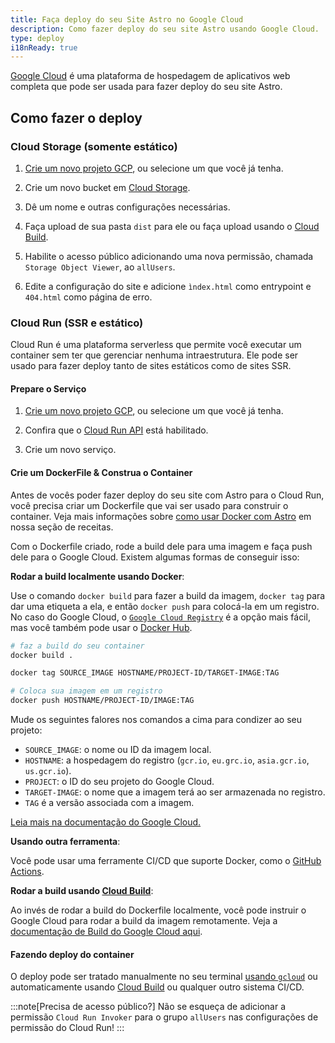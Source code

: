 ```yaml
---
title: Faça deploy do seu Site Astro no Google Cloud
description: Como fazer deploy do seu site Astro usando Google Cloud.
type: deploy
i18nReady: true
---
```


[Google Cloud](https://cloud.google.com/) é uma plataforma de hospedagem de aplicativos web completa que pode ser usada para fazer deploy do seu site Astro.

## Como fazer o deploy

### Cloud Storage (somente estático)

1. [Crie um novo projeto GCP](https://console.cloud.google.com/projectcreate), ou selecione um que você já tenha.

2. Crie um novo bucket em [Cloud Storage](https://cloud.google.com/storage).

3. Dê um nome e outras configurações necessárias.

4. Faça upload de sua pasta `dist` para ele ou faça upload usando o [Cloud Build](https://cloud.google.com/build).

5. Habilite o acesso público adicionando uma nova permissão, chamada `Storage Object Viewer`, ao `allUsers`.

6. Edite a configuração do site e adicione `ìndex.html` como entrypoint e `404.html` como página de erro.

### Cloud Run (SSR e estático)

Cloud Run é uma plataforma serverless que permite você executar um container sem ter que gerenciar nenhuma intraestrutura. Ele pode ser usado para fazer deploy tanto de sites estáticos como de sites SSR.

#### Prepare o Serviço

1. [Crie um novo projeto GCP](https://console.cloud.google.com/projectcreate), ou selecione um que você já tenha.

2. Confira que o [Cloud Run API](https://console.cloud.google.com/apis/library/run.googleapis.com) está habilitado.

3. Crie um novo serviço.


#### Crie um DockerFile & Construa o Container

Antes de vocês poder fazer deploy do seu site com Astro para o Cloud Run, você precisa criar um Dockerfile que vai ser usado para construir o container. Veja mais informações sobre [como usar Docker com Astro](/pt-br/recipes/docker/#creating-a-dockerfile) em nossa seção de receitas.

Com o Dockerfile criado, rode a build dele para uma imagem e faça push dele para o Google Cloud. Existem algumas formas de conseguir isso:

**Rodar a build localmente usando Docker**:

Use o comando `docker build` para fazer a build da imagem, `docker tag` para dar uma etiqueta a ela, e então `docker push` para colocá-la em um registro. No caso do Google Cloud, o [`Google Cloud Registry`](https://cloud.google.com/container-registry/docs/pushing-and-pulling#add-registry) é a opção mais fácil, mas você também pode usar o [Docker Hub](https://hub.docker.com/).

```bash
# faz a build do seu container
docker build .

docker tag SOURCE_IMAGE HOSTNAME/PROJECT-ID/TARGET-IMAGE:TAG

# Coloca sua imagem em um registro
docker push HOSTNAME/PROJECT-ID/IMAGE:TAG
```

Mude os seguintes falores nos comandos a cima para condizer ao seu projeto:

- `SOURCE_IMAGE`: o nome ou ID da imagem local.
- `HOSTNAME`: a hospedagem do registro (`gcr.io`, `eu.grc.io`, `asia.gcr.io`, `us.gcr.io`).
- `PROJECT`: o ID do seu projeto do Google Cloud.
- `TARGET-IMAGE`: o nome que a imagem terá ao ser armazenada no registro.
- `TAG` é a versão associada com a imagem.


[Leia mais na documentação do Google Cloud.](https://cloud.google.com/container-registry/docs/pushing-and-pulling)

**Usando outra ferramenta**:

Você pode usar uma ferramente CI/CD que suporte Docker, como o [GitHub Actions](https://github.com/marketplace/actions/push-to-gcr-github-action).

**Rodar a build usando [Cloud Build](https://cloud.google.com/build)**:

Ao invés de rodar a build do Dockerfile localmente, você pode instruir o Google Cloud para rodar a build da imagem remotamente. Veja a [documentação de Build do Google Cloud aqui](https://cloud.google.com/build/docs/build-push-docker-image).

#### Fazendo deploy do container

O deploy pode ser tratado manualmente no seu terminal [usando `gcloud`](https://cloud.google.com/run/docs/deploying#service) ou automaticamente usando [Cloud Build](https://cloud.google.com/build) ou qualquer outro sistema CI/CD.

:::note[Precisa de acesso público?]
Não se esqueça de adicionar a permissão `Cloud Run Invoker` para o grupo `allUsers` nas configurações de permissão do Cloud Run!
:::
